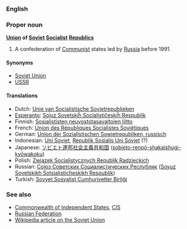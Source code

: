 ===English===
===Proper noun===
'''[[Union]] of [[Soviet]] [[Socialist]] [[Republic]]s'''

#A confederation of [[Communist]] states led by [[Russia]] before 1991.

====Synonyms====
*[[Soviet Union]]
*[[USSR]]

====Translations====
*Dutch: [[Unie van Socialistische Sovjetrepublieken]]
*[[Esperanto]]: [[Sojuz Sovetskiĥ Socialistiĉeskiĥ Respublik]]
*Finnish: [[Sosialististen neuvostotasavaltojen liitto]]
*French: [[Union des Républiques Socialistes Soviétiques]]
*German: [[Union der Sozialistischen Sowjetrepubliken, russisch]]
*Indonesian: [[Uni Soviet]], [[Republik Sosialis Uni Soviet]] (?)
*Japanese: [[ソビエト]][[連邦]][[社会主義]][[共和国]] ([[sobieto-renpō-shakaishugi-kyōwakoku]])
*Polish: [[Związek Socjalistycznych Republik Radzieckich]]
*Russian: [[Союз Советских Социалистических Республик]] ([[Soyuz Sovetskikh Sotsialisticheskikh Respublik]])
*Turkish: [[Sovyet Sosyalist Cumhuriyetler Birliği]]

===See also===
*[[Commonwealth of Independent States]], [[CIS]]
*[[Russian Federation]]
*[[w:Soviet Union|Wikipedia article on the Soviet Union]]